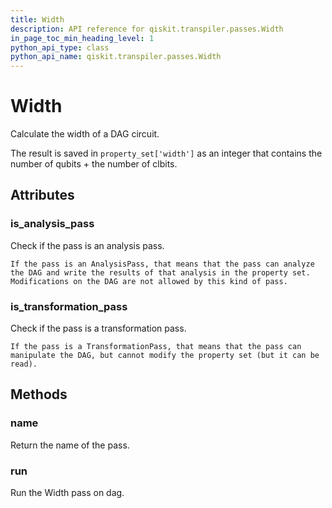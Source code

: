 ```yaml
---
title: Width
description: API reference for qiskit.transpiler.passes.Width
in_page_toc_min_heading_level: 1
python_api_type: class
python_api_name: qiskit.transpiler.passes.Width
---
```


# Width

<Class id="qiskit.transpiler.passes.Width" github="https://github.com/qiskit/qiskit/tree/stable/0.14/qiskit/transpiler/passes/analysis/width.py" signature="Width(*args, **kwargs)">
  Calculate the width of a DAG circuit.

  The result is saved in `property_set['width']` as an integer that contains the number of qubits + the number of clbits.

  ## Attributes

  ### is\_analysis\_pass

  <Attribute id="qiskit.transpiler.passes.Width.is_analysis_pass">
    Check if the pass is an analysis pass.

    If the pass is an AnalysisPass, that means that the pass can analyze the DAG and write the results of that analysis in the property set. Modifications on the DAG are not allowed by this kind of pass.
  </Attribute>

  ### is\_transformation\_pass

  <Attribute id="qiskit.transpiler.passes.Width.is_transformation_pass">
    Check if the pass is a transformation pass.

    If the pass is a TransformationPass, that means that the pass can manipulate the DAG, but cannot modify the property set (but it can be read).
  </Attribute>

  ## Methods

  ### name

  <Function id="qiskit.transpiler.passes.Width.name" signature="Width.name()">
    Return the name of the pass.
  </Function>

  ### run

  <Function id="qiskit.transpiler.passes.Width.run" signature="Width.run(dag)">
    Run the Width pass on dag.
  </Function>
</Class>

